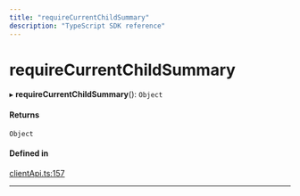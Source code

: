 ```yaml
---
title: "requireCurrentChildSummary"
description: "TypeScript SDK reference"
---
```


# requireCurrentChildSummary

▸ **requireCurrentChildSummary**(): `Object`

#### Returns

`Object`

#### Defined in

[clientApi.ts:157](https://github.com/wandb/weave/blob/b1d9129c93572ba073682dba39c7e414a0627f7e/sdks/node/src/clientApi.ts#L157)

___
